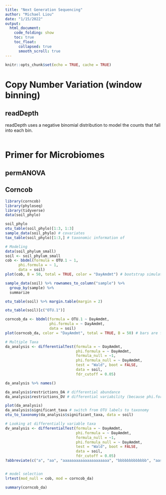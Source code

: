 ```yaml
---
title: "Next Generation Sequencing"
author: "Michael Liou"
date: "1/15/2022"
output: 
  html_document:
    code_folding: show
    toc: true
    toc_float:
      collapsed: true
      smooth_scroll: true
---
```


```r
knitr::opts_chunk$set(echo = TRUE, cache = TRUE)
```

# Copy Number Variation (window binning)

## readDepth

readDepth uses a negative binomial distribution to model the counts that fall into each bin.

```r
```

# Primer for Microbiomes

## permANOVA

## Corncob

```r
library(corncob)
library(phyloseq)
library(tidyverse)
data(soil_phylo)
```

```r
soil_phylo
otu_table(soil_phylo)[1:3, 1:3]
sample_data(soil_phylo) # covariates
tax_table(soil_phylo)[1:3,] # taxonomic information of 

```


```r
# Modeling
data(soil_phylum_small)
soil <- soil_phylum_small
cob <- bbdml(formula = OTU.1 ~ 1, 
      phi.formula = ~ 1,
      data = soil)
plot(cob, B = 50, total = TRUE, color = "DayAmdmt") # bootstrap simulations, total counts scale instead of relative abundance.

sample_data(soil) %>% rownames_to_column("sample") %>% 
  group_by(sample) %>% 
  summarize

otu_table(soil) %>% margin.table(margin = 2)

otu_table(soil)[c("OTU.1")]
```

```r
corncob_da <- bbdml(formula = OTU.1 ~ DayAmdmt,
                    phi.formula = ~ DayAmdmt,
                    data = soil)
plot(corncob_da, color = "DayAmdmt", total = TRUE, B = 50) # bars are from bootstrap samples, while
```

```r
# Multiple Taxa
da_analysis <- differentialTest(formula = ~ DayAmdmt,
                                phi.formula = ~ DayAmdmt,
                                formula_null = ~1,
                                phi.formula_null = ~ DayAmdmt,
                                test = "Wald", boot = FALSE,
                                data = soil,
                                fdr_cutoff = 0.05)

da_analysis %>% names()

da_analysis$restrictions_DA # differential abundance
da_analysis$restrictions_DV # differential variability (because phi.formula and phi.formula_null are the same)

plot(da_analysis)
da_analysis$significant_taxa # switch from OTU labels to taxonomy
otu_to_taxonomy(da_analysis$significant_taxa, data = soil)
```

```r
# Looking at differentially variable taxa
dv_analysis <- differentialTest(formula = ~ DayAmdmt,
                                phi.formula = ~ DayAmdmt,
                                formula_null = ~1,
                                phi.formula_null = ~ DayAmdmt,
                                test = "Wald", boot = FALSE,
                                data = soil,
                                fdr_cutoff = 0.05)
?abbreviate(c("a", "aa", "aaaaaaaaaaaaaaaaaaaaa", "bbbbbbbbbbbbb", "aasdlfjas;ldkfja;sdixckvjlsdjfiosjdlk")) # can be useful for plotting long names
```

```r

```


```r
# model selection
lrtest(mod_null = cob, mod = corncob_da)
```

```r
summary(corncob_da)

```



